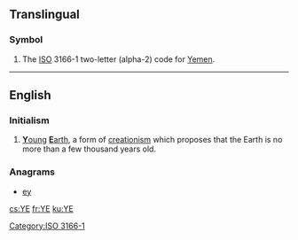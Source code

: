 {{also|ᎩᎬ|Appendix:Variations of "ye"}}
==Translingual==
{{wikipedia}}

===Symbol===
{{head|mul|symbol}}
# The [[ISO]] 3166-1 two-letter (alpha-2) code for [[Yemen]].

[[Category:ISO 3166-1]]

----
==English==

===Initialism===
{{head|en|initialism}}

# [[young|'''Y'''oung]] [[Earth|'''E'''arth]], a form of [[creationism]] which proposes that the Earth is no more than a few thousand years old.

===Anagrams===
* [[ey#English|ey]] 

[[cs:YE]]
[[fr:YE]]
[[ku:YE]]